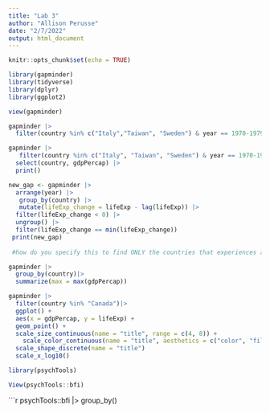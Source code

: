 ```yaml
---
title: "Lab 3"
author: "Allison Perusse"
date: "2/7/2022"
output: html_document
---
```

```r
knitr::opts_chunk$set(echo = TRUE)
```

```r
library(gapminder)
library(tidyverse)
library(dplyr)
library(ggplot2)
```

```r
view(gapminder)
```

```r
gapminder |>
  filter(country %in% c("Italy","Taiwan", "Sweden") & year == 1970-1979)

```
  
```r
gapminder |>
   filter(country %in% c("Italy", "Taiwan", "Sweden") & year == 1970-1979) |> 
  select(country, gdpPercap) |>
  print()
```

```r
new_gap <- gapminder |> 
  arrange(year) |>
   group_by(country) |>
   mutate(lifeExp_change = lifeExp - lag(lifeExp)) |>
  filter(lifeExp_change < 0) |>
  ungroup() |>
  filter(lifeExp_change == min(lifeExp_change))
 print(new_gap)
 
 #how do you specify this to find ONLY the countries that experiences a drop in life exp? Only keep data from countries 
```

```r
gapminder |>
  group_by(country)|>
  summarize(max = max(gdpPercap))
```

```r
gapminder |>
  filter(country %in% "Canada")|>
  ggplot() + 
  aes(x = gdpPercap, y = lifeExp) + 
  geom_point() +
  scale_size_continuous(name = "title", range = c(4, 8)) +
    scale_color_continuous(name = "title", aesthetics = c("color", "fill")) +
  scale_shape_discrete(name = "title")
  scale_x_log10()
```

```r
library(psychTools)

View(psychTools::bfi)
```

```r
psychTools::bfi |>
  group_by()




